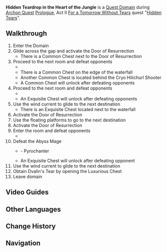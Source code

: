 {{Domain Infobox
|image        = Domain Eagles Gate.png
|type         = Quest
|description  = The party has come to a secret ruin hidden deep in a jungle. One of [[Dvalin]]'s powerful teardrops lies within. Head inside with [[Jean]] and [[Diluc]] to track it down.
|quest        = Hidden Tears
|quest_type   = Archon
|region       = Mondstadt
|area         = Galesong Hill
|subarea      = Cape Oath
|domain       = Eagle's Gate
|recLevel     = 18
|recElements  = Electro, Cryo
}}
'''Hidden Teardrop in the Heart of the Jungle''' is a [[Quest Domain]] during [[Archon Quest]] [[Prologue]], Act II [[For a Tomorrow Without Tears]] quest "[[Hidden Tears]]".

==Walkthrough==
# Enter the Domain
# Glide across the gap and activate the Door of Resurrection
#* There is a Common Chest next to the Door of Resurrection
# Proceed to the next room and defeat opponents
#* {{Enemy List|Cryo Hilichurl Shooter;Electro Hilichurl Shooter;Pyro Hilichurl Shooter;Pyro Slime*2|#*}}
#* There is a Common Chest on the edge of the waterfall
#* Another Common Chest is located behind the Cryo Hilichurl Shooter
#* A Common Chest will unlock after defeating opponents
# Proceed to the next room and defeat opponents
#* {{Enemy List|Electro Hilichurl Shooter;Pyro Hilichurl Shooter;Large Pyro Slime;Pyro Slime|#*}}
#* An Exquisite Chest will unlock after defeating opponents
# Use the wind current to glide to the next destination
#* There is an Exquisite Chest located next to the waterfall
# Activate the Door of Resurrection
# Use the floating platforms to go to the next destination
# Activate the Door of Resurrection
# Enter the room and defeat opponents
#* {{Enemy List|Large Electro Slime;Mutant Electro Slime;Hydro Samachurl|#*}}
# Defeat the Abyss Mage
#* {{Enemy|Pyro Abyss Mage|x=1}} - Pyrochanter
#* An Exquisite Chest will unlock after defeating opponent
# Use the wind current to glide to the next destination
# Obtain Dvalin's Tear by opening the Luxurious Chest
# Leave domain

==Video Guides==
{{EVT
|video1 = https://youtu.be/V0w5fDVxT64
|caption1 = Hidden Teardrop in the Heart of the Jungle Guide (8 Chests)
}}

==Other Languages==
{{Other Languages
|en      = Hidden Teardrop in the Heart of the Jungle
|zhs     = 密林、废墟与龙之泪
|zhs_rm  = Mìlín, Fèixū Yǔ Lóng zhī Lèi
|zht     = 密林、廢墟與龍之淚
|zht_rm  = Mìlín, Fèixū Yǔ Lóng zhī Lèi
|zh_tl   = Jungle, Ruins, and the Tear of the Dragon
|ja      = 密林、廃墟と龍の涙
|ja_rm   = Mitsurin, Haikyo to Ryuu no Namida
|ja_tl   = Jungle, Ruins, and the Tear of the Dragon
|ko      = 밀림, 폐허와 용의 눈물
|ko_rm   = 
|ko_tl   = 
|es      = Lágrima entre las profundidades de la jungla y las ruinas
|es_tl   = Teardrop Amidst the Depths of the Jungle and the Ruins
|fr      = Forêt dense, ruines, et larme du dragon
|fr_tl   = Dense Forest, Ruins and Dragon's Tear
|ru      = Лес, руины и слёзы
|ru_tl   = 
|th      = น้ำตามังกรท่ามกลางส่วนลึกของป่าและซากโบราณ
|th_rm   = 
|th_tl   = 
|vi      = Rừng bí mật, tàn tích và nước mắt của Rồng
|vi_tl   = 
|de      = Ein dichter Wald, Ruinen und eine Drachenträne
|de_tl   = A Thick Forest, Ruins and a Dragon's Tear
|id      = Air Mata di Tengah Kedalaman Hutan dan Reruntuhan
|id_tl   = Teardrop in the Depth of the Jungle and Ruins
|pt      = Uma Lágrima no Meio das Profundezas da Natureza e das Ruínas
|pt_tl   = 
}}

==Change History==
{{Change History|1.0}}

==Navigation==
{{Domain Navbox|Temporary}}